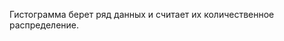 
<RemadeInfo
  commponentName="Histogram"
  apiUrl="https://g2plot.antv.vision/en/docs/api/plots/histogram"
/>

Гистограмма берет ряд данных и считает их количественное распределение.
